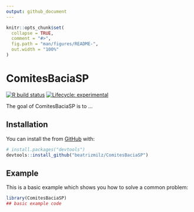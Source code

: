 ```yaml
---
output: github_document
---
```


<!-- README.md is generated from README.Rmd. Please edit that file -->

```r
knitr::opts_chunk$set(
  collapse = TRUE,
  comment = "#>",
  fig.path = "man/figures/README-",
  out.width = "100%"
)
```

# ComitesBaciaSP

<!-- badges: start -->
[![R build status](https://github.com/beatrizmilz/ComitesBaciaSP/workflows/R-CMD-check/badge.svg)](https://github.com/beatrizmilz/ComitesBaciaSP/actions)   [![Lifecycle: experimental](https://img.shields.io/badge/lifecycle-experimental-orange.svg)](https://www.tidyverse.org/lifecycle/#experimental)
<!-- badges: end -->

The goal of ComitesBaciaSP is to ...

## Installation

You can install the from [GitHub](https://github.com/) with:

``` r
# install.packages("devtools")
devtools::install_github("beatrizmilz/ComitesBaciaSP")
```
## Example

This is a basic example which shows you how to solve a common problem:

```r
library(ComitesBaciaSP)
## basic example code
```
